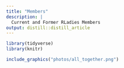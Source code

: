 ```yaml
---
title: "Members"
description: |
  Current and Former RLadies Members
output: distill::distill_article
---
```


```r
library(tidyverse)
library(knitr)
```

```r
include_graphics("photos/all_together.png")
```
